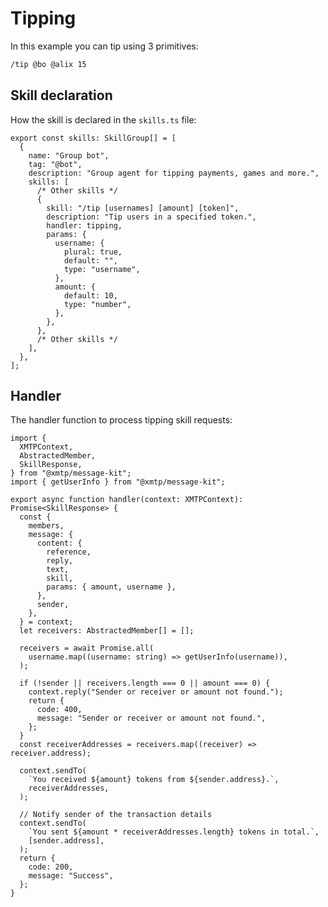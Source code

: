 # Tipping

In this example you can tip using 3 primitives:

```bash [cmd]
/tip @bo @alix 15
```

## Skill declaration

How the skill is declared in the `skills.ts` file:

```tsx [src/skills.ts]
export const skills: SkillGroup[] = [
  {
    name: "Group bot",
    tag: "@bot",
    description: "Group agent for tipping payments, games and more.",
    skills: [
      /* Other skills */
      {
        skill: "/tip [usernames] [amount] [token]",
        description: "Tip users in a specified token.",
        handler: tipping,
        params: {
          username: {
            plural: true,
            default: "",
            type: "username",
          },
          amount: {
            default: 10,
            type: "number",
          },
        },
      },
      /* Other skills */
    ],
  },
];
```

## Handler

The handler function to process tipping skill requests:

```tsx [src/handler/tipping.ts]
import {
  XMTPContext,
  AbstractedMember,
  SkillResponse,
} from "@xmtp/message-kit";
import { getUserInfo } from "@xmtp/message-kit";

export async function handler(context: XMTPContext): Promise<SkillResponse> {
  const {
    members,
    message: {
      content: {
        reference,
        reply,
        text,
        skill,
        params: { amount, username },
      },
      sender,
    },
  } = context;
  let receivers: AbstractedMember[] = [];

  receivers = await Promise.all(
    username.map((username: string) => getUserInfo(username)),
  );

  if (!sender || receivers.length === 0 || amount === 0) {
    context.reply("Sender or receiver or amount not found.");
    return {
      code: 400,
      message: "Sender or receiver or amount not found.",
    };
  }
  const receiverAddresses = receivers.map((receiver) => receiver.address);

  context.sendTo(
    `You received ${amount} tokens from ${sender.address}.`,
    receiverAddresses,
  );

  // Notify sender of the transaction details
  context.sendTo(
    `You sent ${amount * receiverAddresses.length} tokens in total.`,
    [sender.address],
  );
  return {
    code: 200,
    message: "Success",
  };
}
```

